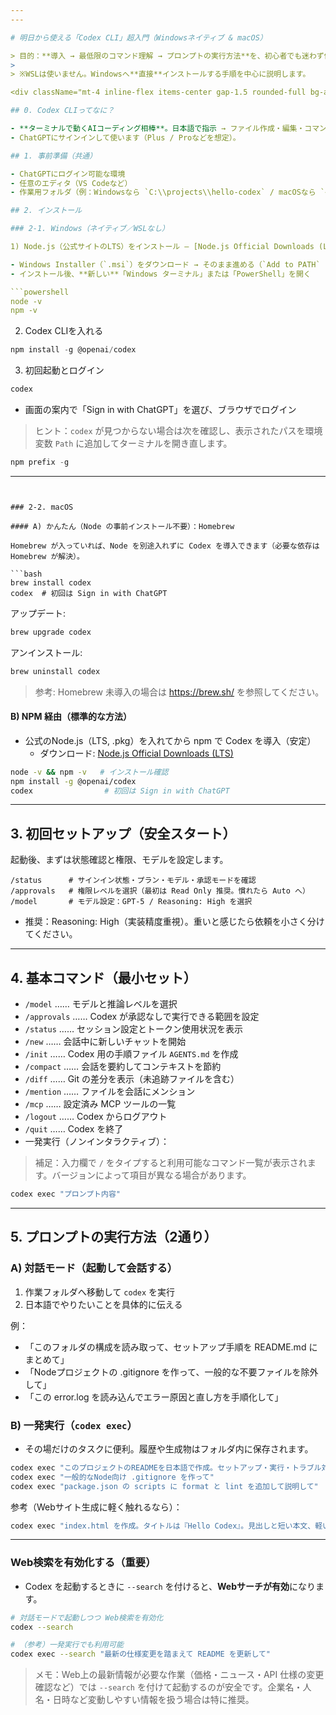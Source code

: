 ```yaml
---
---

# 明日から使える「Codex CLI」超入門（Windowsネイティブ & macOS）

> 目的：**導入 → 最低限のコマンド理解 → プロンプトの実行方法**を、初心者でも迷わず体験できること。
>
> ※WSLは使いません。Windowsへ**直接**インストールする手順を中心に説明します。

<div className="mt-4 inline-flex items-center gap-1.5 rounded-full bg-amber-50 px-2.5 py-1 text-xs/5 font-semibold text-amber-800 ring-1 ring-amber-200 dark:bg-amber-400/10 dark:text-amber-300 dark:ring-amber-300/30">更新日: 2025/09/03</div>

## 0. Codex CLIってなに？

- **ターミナルで動くAIコーディング相棒**。日本語で指示 → ファイル作成・編集・コマンド実行まで支援。
- ChatGPTにサインインして使います（Plus / Proなどを想定）。

## 1. 事前準備（共通）

- ChatGPTにログイン可能な環境
- 任意のエディタ（VS Codeなど）
- 作業用フォルダ（例：Windowsなら `C:\\projects\\hello-codex` / macOSなら `~/projects/hello-codex`）

## 2. インストール

### 2-1. Windows（ネイティブ／WSLなし）

1) Node.js（公式サイトのLTS）をインストール — [Node.js Official Downloads (LTS)](https://nodejs.org/en/download)

- Windows Installer（`.msi`）をダウンロード → そのまま進める（`Add to PATH` はデフォルトで有効）
- インストール後、**新しい**「Windows ターミナル」または「PowerShell」を開く

```powershell
node -v
npm -v
```

2) Codex CLIを入れる

```powershell
npm install -g @openai/codex
```

3) 初回起動とログイン

```powershell
codex
```

- 画面の案内で「Sign in with ChatGPT」を選び、ブラウザでログイン

> ヒント：`codex` が見つからない場合は次を確認し、表示されたパスを環境変数 `Path` に追加してターミナルを開き直します。

```powershell
npm prefix -g
```

---
```


### 2-2. macOS

#### A) かんたん（Node の事前インストール不要）：Homebrew

Homebrew が入っていれば、Node を別途入れずに Codex を導入できます（必要な依存は Homebrew が解決）。

```bash
brew install codex
codex  # 初回は Sign in with ChatGPT
```

アップデート:

```bash
brew upgrade codex
```

アンインストール:

```bash
brew uninstall codex
```

> 参考: Homebrew 未導入の場合は https://brew.sh/ を参照してください。

#### B) NPM 経由（標準的な方法）

- 公式のNode.js（LTS, .pkg）を入れてから npm で Codex を導入（安定）
  - ダウンロード: [Node.js Official Downloads (LTS)](https://nodejs.org/en/download)

```bash
node -v && npm -v   # インストール確認
npm install -g @openai/codex
codex                # 初回は Sign in with ChatGPT
```

---

## 3. 初回セットアップ（安全スタート）

起動後、まずは状態確認と権限、モデルを設定します。

```plaintext
/status      # サインイン状態・プラン・モデル・承認モードを確認
/approvals   # 権限レベルを選択（最初は Read Only 推奨。慣れたら Auto へ）
/model       # モデル設定：GPT-5 / Reasoning: High を選択
```

- 推奨：Reasoning: High（実装精度重視）。重いと感じたら依頼を小さく分けてください。

---

## 4. 基本コマンド（最小セット）

- `/model` …… モデルと推論レベルを選択
- `/approvals` …… Codex が承認なしで実行できる範囲を設定
- `/status` …… セッション設定とトークン使用状況を表示
- `/new` …… 会話中に新しいチャットを開始
- `/init` …… Codex 用の手順ファイル `AGENTS.md` を作成
- `/compact` …… 会話を要約してコンテキストを節約
- `/diff` …… Git の差分を表示（未追跡ファイルを含む）
- `/mention` …… ファイルを会話にメンション
- `/mcp` …… 設定済み MCP ツールの一覧
- `/logout` …… Codex からログアウト
- `/quit` …… Codex を終了
- 一発実行（ノンインタラクティブ）：

> 補足：入力欄で `/` をタイプすると利用可能なコマンド一覧が表示されます。バージョンによって項目が異なる場合があります。

```bash
codex exec "プロンプト内容"
```

---

## 5. プロンプトの実行方法（2通り）

### A) 対話モード（起動して会話する）

1. 作業フォルダへ移動して `codex` を実行
2. 日本語でやりたいことを具体的に伝える

例：

- 「このフォルダの構成を読み取って、セットアップ手順を README.md にまとめて」
- 「Nodeプロジェクトの .gitignore を作って、一般的な不要ファイルを除外して」
- 「この error.log を読み込んでエラー原因と直し方を手順化して」

### B) 一発実行（`codex exec`）

- その場だけのタスクに便利。履歴や生成物はフォルダ内に保存されます。

```bash
codex exec "このプロジェクトのREADMEを日本語で作成。セットアップ・実行・トラブル対処を入れて"
codex exec "一般的なNode向け .gitignore を作って"
codex exec "package.json の scripts に format と lint を追加して説明して"
```

参考（Webサイト生成に軽く触れるなら）：

```bash
codex exec "index.html を作成。タイトルは『Hello Codex』。見出しと短い本文、軽いCSSを加えて"
```

---

### Web検索を有効化する（重要）

- Codex を起動するときに `--search` を付けると、**Webサーチが有効**になります。

```bash
# 対話モードで起動しつつ Web検索を有効化
codex --search

# （参考）一発実行でも利用可能
codex exec --search "最新の仕様変更を踏まえて README を更新して"
```

> メモ：Web上の最新情報が必要な作業（価格・ニュース・API 仕様の変更確認など）では `--search` を付けて起動するのが安全です。企業名・人名・日時など変動しやすい情報を扱う場合は特に推奨。
